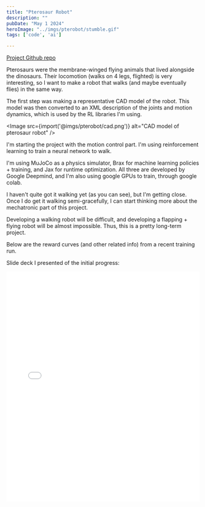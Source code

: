 ```yaml
---
title: "Pterosaur Robot"
description: ""
pubDate: "May 1 2024"
heroImage: "../imgs/pterobot/stumble.gif"
tags: ['code', 'ai']

---
```



[Project Github repo](https://github.com/pwspen/pterobot)

Pterosaurs were the membrane-winged flying animals that lived alongside the dinosaurs. Their locomotion (walks on 4 legs, flighted) is very interesting, so I want to make a robot that walks (and maybe eventually flies) in the same way.

The first step was making a representative CAD model of the robot. This model was then converted to an XML description of the joints and motion dynamics, which is used by the RL libraries I'm using.


<Image src={import('@imgs/pterobot/cad.png')} alt="CAD model of pterosaur robot" />

I'm starting the project with the motion control part. I'm using reinforcement learning to train a neural network to walk.

I'm using MuJoCo as a physics simulator, Brax for machine learning policies + training, and Jax for runtime optimization. All three are developed by Google Deepmind, and I'm also using google GPUs to train, through google colab.

I haven't quite got it walking yet (as you can see), but I'm getting close. Once I do get it walking semi-gracefully, I can start thinking more about the mechatronic part of this project.

Developing a walking robot will be difficult, and developing a flapping + flying robot will be almost impossible. Thus, this is a pretty long-term project.

Below are the reward curves (and other related info) from a recent training run.

<div class="border-2">
<PteroHtml/>
</div>

Slide deck I presented of the initial progress:

<iframe src='/pterobot.pdf' width="100%" height="600px" frameBorder="0"></iframe>